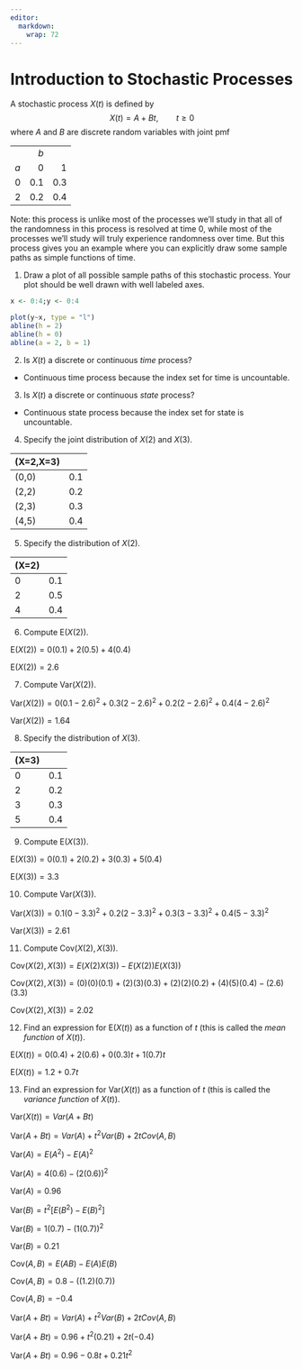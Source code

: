 ---
editor: 
  markdown: 
    wrap: 72
---

# Introduction to Stochastic Processes {.unnumbered}

A stochastic process $X(t)$ is defined by $$
X(t) = A+Bt, \qquad t\ge0
$$ where $A$ and $B$ are discrete random variables with joint pmf

|     |     |     |
|:----|----:|----:|
|     | *b* |     |
| *a* |   0 |   1 |
| 0   | 0.1 | 0.3 |
| 2   | 0.2 | 0.4 |

Note: this process is unlike most of the processes we'll study in that
all of the randomness in this process is resolved at time 0, while most
of the processes we'll study will truly experience randomness over time.
But this process gives you an example where you can explicitly draw some
sample paths as simple functions of time.

1.  Draw a plot of all possible sample paths of this stochastic process.
    Your plot should be well drawn with well labeled axes.

```{r,echo=FALSE}
x <- 0:4;y <- 0:4

plot(y~x, type = "l")
abline(h = 2)
abline(h = 0)
abline(a = 2, b = 1)
```

2.  Is $X(t)$ a discrete or continuous *time* process?

-   Continuous time process because the index set for time is
    uncountable.

3.  Is $X(t)$ a discrete or continuous *state* process?

-   Continuous state process because the index set for state is
    uncountable.

4.  Specify the joint distribution of $X(2)$ and $X(3)$.

| (X=2,X=3) |     |
|:----------|----:|
| (0,0)     | 0.1 |
| (2,2)     | 0.2 |
| (2,3)     | 0.3 |
| (4,5)     | 0.4 |

5.  Specify the distribution of $X(2)$.

| (X=2) |     |
|:------|----:|
| 0     | 0.1 |
| 2     | 0.5 |
| 4     | 0.4 |

6.  Compute $\text{E}(X(2))$.

$\text{E}(X(2))=0(0.1)+2(0.5)+4(0.4)$

$\text{E}(X(2))=2.6$

7.  Compute $\text{Var}(X(2))$.

$\text{Var}(X(2))=0(0.1-2.6)^2+0.3(2-2.6)^2+0.2(2-2.6)^2+0.4(4-2.6)^2$

$\text{Var}(X(2))=1.64$

8.  Specify the distribution of $X(3)$.

| (X=3) |     |
|:------|----:|
| 0     | 0.1 |
| 2     | 0.2 |
| 3     | 0.3 |
| 5     | 0.4 |

9.  Compute $\text{E}(X(3))$.

$\text{E}(X(3))=0(0.1)+2(0.2)+3(0.3)+5(0.4)$

$\text{E}(X(3))=3.3$

10. Compute $\text{Var}(X(3))$.

$\text{Var}(X(3))=0.1(0-3.3)^2+0.2(2-3.3)^2+0.3(3-3.3)^2+0.4(5-3.3)^2$

$\text{Var}(X(3))=2.61$

11. Compute $\text{Cov}(X(2), X(3))$.

$\text{Cov}(X(2), X(3))={E}(X(2)X(3))-{E}(X(2)){E}(X(3))$

$\text{Cov}(X(2), X(3))=(0)(0)(0.1)+(2)(3)(0.3)+(2)(2)(0.2)+(4)(5)(0.4)-(2.6)(3.3)$

$\text{Cov}(X(2), X(3))=2.02$

12. Find an expression for $\text{E}(X(t))$ as a function of $t$ (this
    is called the *mean function* of $X(t)$).

$\text{E}(X(t))=0(0.4)+2(0.6)+0(0.3)t+1(0.7)t$

$\text{E}(X(t))=1.2+0.7t$

13. Find an expression for $\text{Var}(X(t))$ as a function of $t$ (this
    is called the *variance function* of $X(t)$).

$\text{Var}(X(t))={Var}(A+Bt)$

$\text{Var}(A+Bt)={Var}(A)+t^2{Var}(B)+2t{Cov}(A,B)$

$\text{Var}(A)={E}(A^2)-{E}(A)^2$

$\text{Var}(A)=4(0.6)-(2(0.6))^2$

$\text{Var}(A)=0.96$

$\text{Var}(B)=t^2[{E}(B^2)-{E}(B)^2]$

$\text{Var}(B)=1(0.7)-(1(0.7))^2$

$\text{Var}(B)=0.21$

$\text{Cov}(A,B)={E}(AB)-{E}(A){E}(B)$

$\text{Cov}(A,B)= 0.8-((1.2)(0.7))$

$\text{Cov}(A,B)=-0.4$

$\text{Var}(A+Bt)={Var}(A)+t^2{Var}(B)+2t{Cov}(A,B)$

$\text{Var}(A+Bt)=0.96+t^2(0.21)+2t(-0.4)$

$\text{Var}(A+Bt)=0.96-0.8t+0.21t^2$
